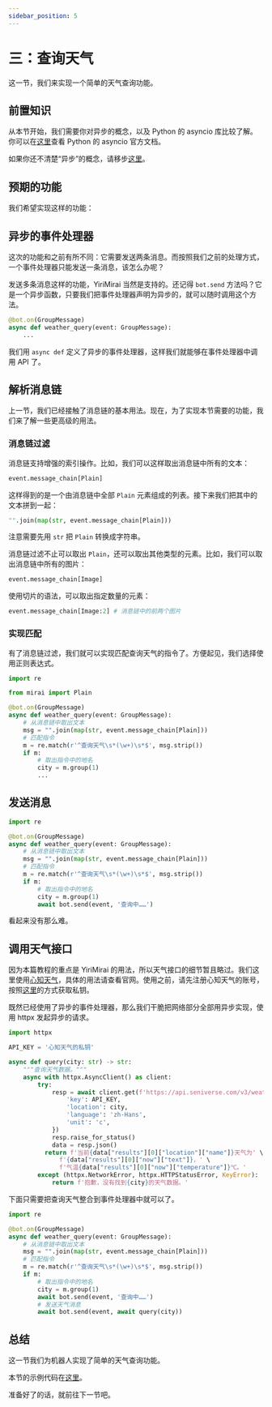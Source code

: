 ```yaml
---
sidebar_position: 5
---
```


# 三：查询天气

这一节，我们来实现一个简单的天气查询功能。

## 前置知识

从本节开始，我们需要你对异步的概念，以及 Python 的 asyncio 库比较了解。你可以在[这里](https://docs.python.org/zh-cn/3/library/asyncio.html)查看 Python 的 asyncio 官方文档。

如果你还不清楚“异步”的概念，请移步[这里](/docs/asyncio-tutorial)。

## 预期的功能

我们希望实现这样的功能：


<ChatBox>
  <ChatMessage name="忘忧北萱草" msg="查询天气 北京" />
  <ChatMessage name="Yiri" msg="查询中……" />
  <ChatMessage name="Yiri" msg="当前北京天气为多云，气温29℃。" />
</ChatBox>

## 异步的事件处理器

这次的功能和之前有所不同：它需要发送两条消息。而按照我们之前的处理方式，一个事件处理器只能发送一条消息，该怎么办呢？

发送多条消息这样的功能，YiriMirai 当然是支持的。还记得 `bot.send` 方法吗？它是一个异步函数，只要我们把事件处理器声明为异步的，就可以随时调用这个方法。

```python
@bot.on(GroupMessage)
async def weather_query(event: GroupMessage):
    ...
```

我们用 `async def` 定义了异步的事件处理器，这样我们就能够在事件处理器中调用 API 了。

## 解析消息链

上一节，我们已经接触了消息链的基本用法。现在，为了实现本节需要的功能，我们来了解一些更高级的用法。

### 消息链过滤

消息链支持增强的索引操作。比如，我们可以这样取出消息链中所有的文本：

```python
event.message_chain[Plain]
```

这样得到的是一个由消息链中全部 `Plain` 元素组成的列表。接下来我们把其中的文本拼到一起：

```python
"".join(map(str, event.message_chain[Plain]))
```

注意需要先用 `str` 把 `Plain` 转换成字符串。

消息链过滤不止可以取出 `Plain`，还可以取出其他类型的元素。比如，我们可以取出消息链中所有的图片：

```python
event.message_chain[Image]
```

使用切片的语法，可以取出指定数量的元素：

```python
event.message_chain[Image:2] # 消息链中的前两个图片
```

### 实现匹配

有了消息链过滤，我们就可以实现匹配查询天气的指令了。方便起见，我们选择使用正则表达式。

```python
import re

from mirai import Plain

@bot.on(GroupMessage)
async def weather_query(event: GroupMessage):
    # 从消息链中取出文本
    msg = "".join(map(str, event.message_chain[Plain]))
    # 匹配指令
    m = re.match(r'^查询天气\s*(\w+)\s*$', msg.strip())
    if m:
        # 取出指令中的地名
        city = m.group(1)
        ...
```

## 发送消息

```python {12}
import re

@bot.on(GroupMessage)
async def weather_query(event: GroupMessage):
    # 从消息链中取出文本
    msg = "".join(map(str, event.message_chain[Plain]))
    # 匹配指令
    m = re.match(r'^查询天气\s*(\w+)\s*$', msg.strip())
    if m:
        # 取出指令中的地名
        city = m.group(1)
        await bot.send(event, '查询中……')
```

看起来没有那么难。

## 调用天气接口

因为本篇教程的重点是 YiriMirai 的用法，所以天气接口的细节暂且略过。我们这里使用[心知天气](https://www.seniverse.com/)，具体的用法请查看官网。使用之前，请先注册心知天气的账号，按照[这里](https://seniverse.yuque.com/books/share/e52aa43f-8fe9-4ffa-860d-96c0f3cf1c49/gc03wk)的方式获取私钥。

既然已经使用了异步的事件处理器，那么我们干脆把网络部分全部用异步实现，使用 httpx 发起异步的请求。

```python
import httpx

API_KEY = '心知天气的私钥'

async def query(city: str) -> str:
    """查询天气数据。"""
    async with httpx.AsyncClient() as client:
        try:
            resp = await client.get(f'https://api.seniverse.com/v3/weather/now.json', params={
                'key': API_KEY,
                'location': city,
                'language': 'zh-Hans',
                'unit': 'c',
            })
            resp.raise_for_status()
            data = resp.json()
          return f'当前{data["results"][0]["location"]["name"]}天气为' \
              f'{data["results"][0]["now"]["text"]}，' \
              f'气温{data["results"][0]["now"]["temperature"]}℃。'
        except (httpx.NetworkError, httpx.HTTPStatusError, KeyError):
            return f'抱歉，没有找到{city}的天气数据。'
```

下面只需要把查询天气整合到事件处理器中就可以了。

```python
import re

@bot.on(GroupMessage)
async def weather_query(event: GroupMessage):
    # 从消息链中取出文本
    msg = "".join(map(str, event.message_chain[Plain]))
    # 匹配指令
    m = re.match(r'^查询天气\s*(\w+)\s*$', msg.strip())
    if m:
        # 取出指令中的地名
        city = m.group(1)
        await bot.send(event, '查询中……')
        # 发送天气消息
        await bot.send(event, await query(city))
```

## 总结

这一节我们为机器人实现了简单的天气查询功能。

本节的示例代码在[这里](/examples/03.md)。

准备好了的话，就前往下一节吧。